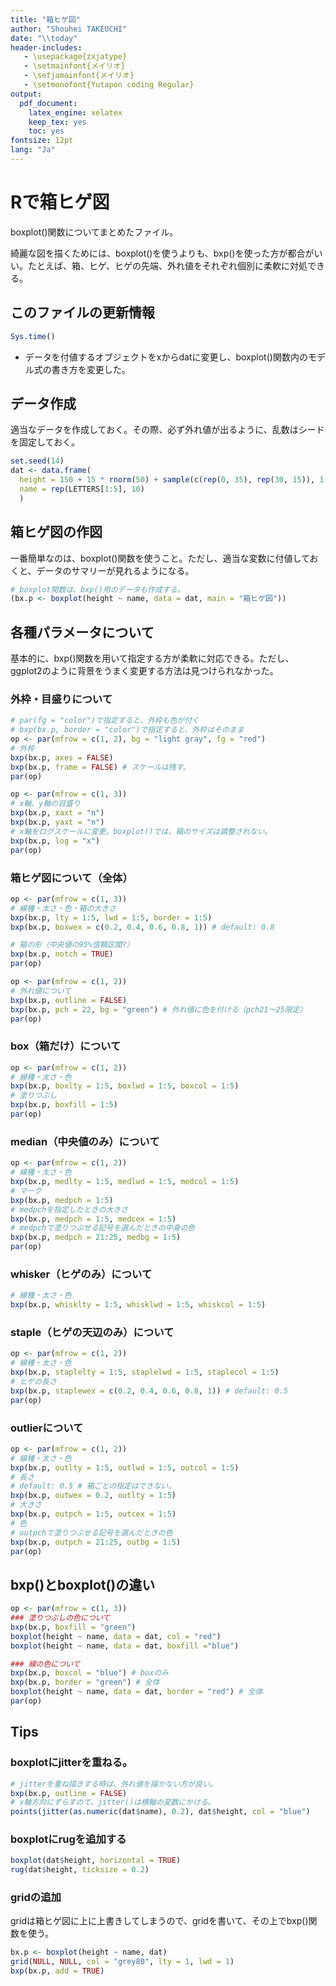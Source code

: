 ```yaml
---
title: "箱ヒゲ図"
author: "Shouhei TAKEUCHI"
date: "\\today"
header-includes:
   - \usepackage{zxjatype}
   - \setmainfont{メイリオ}
   - \setjamainfont{メイリオ}
   - \setmonofont{Yutapon coding Regular}
output:
  pdf_document:
    latex_engine: xelatex
    keep_tex: yes
    toc: yes
fontsize: 12pt
lang: "Ja"
---
```

# Rで箱ヒゲ図
boxplot()関数についてまとめたファイル。

綺麗な図を描くためには、boxplot()を使うよりも、bxp()を使った方が都合がいい。たとえば、箱、ヒゲ、ヒゲの先端、外れ値をそれぞれ個別に柔軟に対処できる。

## このファイルの更新情報
```r
Sys.time()
```

* データを付値するオブジェクトをxからdatに変更し、boxplot()関数内のモデル式の書き方を変更した。

## データ作成
適当なデータを作成しておく。その際、必ず外れ値が出るように、乱数はシードを固定しておく。
```r
set.seed(14)
dat <- data.frame(
  height = 150 + 15 * rnorm(50) + sample(c(rep(0, 35), rep(30, 15)), 1), 
  name = rep(LETTERS[1:5], 10)
  )
```

## 箱ヒゲ図の作図
一番簡単なのは、boxplot()関数を使うこと。ただし、適当な変数に付値しておくと、データのサマリーが見れるようになる。
```r
# boxplot関数は、bxp()用のデータも作成する。
(bx.p <- boxplot(height ~ name, data = dat, main = "箱ヒゲ図"))
```

## 各種パラメータについて
基本的に、bxp()関数を用いて指定する方が柔軟に対応できる。ただし、ggplot2のように背景をうまく変更する方法は見つけられなかった。

### 外枠・目盛りについて
```r
# par(fg = "color")で指定すると、外枠も色が付く
# bxp(bx.p, border = "color")で指定すると、外枠はそのまま
op <- par(mfrow = c(1, 2), bg = "light gray", fg = "red")
# 外枠
bxp(bx.p, axes = FALSE)
bxp(bx.p, frame = FALSE) # スケールは残す。
par(op)

op <- par(mfrow = c(1, 3))
# x軸、y軸の目盛り
bxp(bx.p, xaxt = "n")
bxp(bx.p, yaxt = "n")
# x軸をログスケールに変更。boxplot()では、箱のサイズは調整されない。
bxp(bx.p, log = "x")
par(op)
```

### 箱ヒゲ図について（全体）
```r
op <- par(mfrow = c(1, 3))
# 線種・太さ・色・箱の大きさ
bxp(bx.p, lty = 1:5, lwd = 1:5, border = 1:5)
bxp(bx.p, boxwex = c(0.2, 0.4, 0.6, 0.8, 1)) # default: 0.8

# 箱の形（中央値の95%信頼区間?）
bxp(bx.p, notch = TRUE)
par(op)

op <- par(mfrow = c(1, 2))
# 外れ値について
bxp(bx.p, outline = FALSE)
bxp(bx.p, pch = 22, bg = "green") # 外れ値に色を付ける（pch21～25限定）
par(op)
```

### box（箱だけ）について
```r
op <- par(mfrow = c(1, 2))
# 線種・太さ・色
bxp(bx.p, boxlty = 1:5, boxlwd = 1:5, boxcol = 1:5)
# 塗りつぶし
bxp(bx.p, boxfill = 1:5)
par(op)
```

### median（中央値のみ）について
```r
op <- par(mfrow = c(1, 2))
# 線種・太さ・色
bxp(bx.p, medlty = 1:5, medlwd = 1:5, medcol = 1:5)
# マーク
bxp(bx.p, medpch = 1:5)
# medpchを指定したときの大きさ
bxp(bx.p, medpch = 1:5, medcex = 1:5)
# medpchで塗りつぶせる記号を選んだときの中身の色
bxp(bx.p, medpch = 21:25, medbg = 1:5)
par(op)
```

### whisker（ヒゲのみ）について
```r
# 線種・太さ・色
bxp(bx.p, whisklty = 1:5, whisklwd = 1:5, whiskcol = 1:5)
```

### staple（ヒゲの天辺のみ）について
```r
op <- par(mfrow = c(1, 2))
# 線種・太さ・色
bxp(bx.p, staplelty = 1:5, staplelwd = 1:5, staplecol = 1:5)
# ヒゲの長さ
bxp(bx.p, staplewex = c(0.2, 0.4, 0.6, 0.8, 1)) # default: 0.5
par(op)
```

### outlierについて
```r
op <- par(mfrow = c(1, 2))
# 線種・太さ・色
bxp(bx.p, outlty = 1:5, outlwd = 1:5, outcol = 1:5)
# 長さ
# default: 0.5 # 箱ごとの指定はできない。
bxp(bx.p, outwex = 0.2, outlty = 1:5)
# 大きさ
bxp(bx.p, outpch = 1:5, outcex = 1:5)
# 色
# outpchで塗りつぶせる記号を選んだときの色
bxp(bx.p, outpch = 21:25, outbg = 1:5)
par(op)
```

## bxp()とboxplot()の違い
```r
op <- par(mfrow = c(1, 3))
### 塗りつぶしの色について
bxp(bx.p, boxfill = "green")
boxplot(height ~ name, data = dat, col = "red")
boxplot(height ~ name, data = dat, boxfill ="blue")

### 線の色について
bxp(bx.p, boxcol = "blue") # boxのみ
bxp(bx.p, border = "green") # 全体
boxplot(height ~ name, data = dat, border = "red") # 全体
par(op)
```

## Tips
### boxplotにjitterを重ねる。
```r
# jitterを重ね描きする時は、外れ値を描かない方が良い。
bxp(bx.p, outline = FALSE)
# x軸方向にずらすので、jitter()は横軸の変数にかける。
points(jitter(as.numeric(dat$name), 0.2), dat$height, col = "blue")
```

### boxplotにrugを追加する
```r
boxplot(dat$height, horizontal = TRUE)
rug(dat$height, ticksize = 0.2)
```

### gridの追加
gridは箱ヒゲ図に上に上書きしてしまうので、gridを書いて、その上でbxp()関数を使う。
```r
bx.p <- boxplot(height ~ name, dat)
grid(NULL, NULL, col = "grey80", lty = 1, lwd = 1)
bxp(bx.p, add = TRUE)
```

